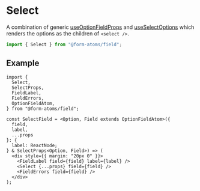 
<Meta title="components/Select" of={SelectStories} />

# Select

A combination of generic [useOptionFieldProps](?path=/docs/hooks-useoptionfieldprops--docs) and [useSelectOptions](?path=/docs/hooks-useselectoptions--docs)
which renders the options as the children of `<select />`.

```ts
import { Select } from "@form-atoms/field";
```

## Example

```tsx
import {
  Select,
  SelectProps,
  FieldLabel,
  FieldErrors,
  OptionFieldAtom,
} from "@form-atoms/field";

const SelectField = <Option, Field extends OptionFieldAtom>({
  field,
  label,
  ...props
}: {
  label: ReactNode;
} & SelectProps<Option, Field>) => (
  <div style={{ margin: "20px 0" }}>
    <FieldLabel field={field} label={label} />
    <Select {...props} field={field} />
    <FieldErrors field={field} />
  </div>
);
```

<Stories />
